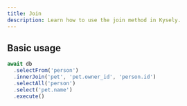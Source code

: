 ```yaml
---
title: Join
description: Learn how to use the join method in Kysely.
---
```


## Basic usage

```ts
await db
  .selectFrom('person')
  .innerJoin('pet', 'pet.owner_id', 'person.id')
  .selectAll('person')
  .select('pet.name')
  .execute()
```
